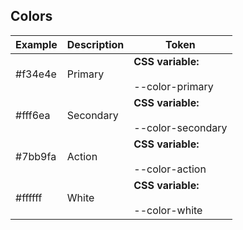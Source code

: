 ## Colors

<style>
    {`
    .color-box {
        width: 400px;
        height: 120px;
        display: flex;
        justify-content: center;
        align-items: center;
        color: #ffffff;
    }
    .primary {
        background-color: #f34e4e;
    }
    .primary-hover {
        background-color: #f67f7f;
    }
    .secondary {
        background-color: #fff6ea;
        color: #000000;
    }
    .action {
        background-color: #7bb9fa;
    }
    .white {
        background-color: #ffffff;
        color: #000000;
    }
`}
</style>

<table>
    <thead>
        <th>Example</th>
        <th>Description</th>
        <th>Token</th>
    </thead>
    <tbody>
        <tr>
            <td>
                <div class="color-box primary">
                    <span>#f34e4e</span>
                </div>
            </td>
            <td>Primary</td>
            <td>
                <b>CSS variable: </b>
                <br></br>
                <span>--color-primary</span>
            </td>
        </tr>
        <tr>
            <td>
                <div class="color-box secondary">
                    <span>#fff6ea</span>
                </div>
            </td>
            <td>Secondary</td>
            <td>
                <b>CSS variable: </b>
                <br></br>
                <span>--color-secondary</span>
            </td>
        </tr>
        <tr>
            <td>
                <div class="color-box action">
                    <span>#7bb9fa</span>
                </div>
            </td>
            <td>Action</td>
            <td>
                <b>CSS variable: </b>
                <br></br>
                <span>--color-action</span>
            </td>
        </tr>
        <tr>
            <td>
                <div class="color-box white">
                    <span>#ffffff</span>
                </div>
            </td>
            <td>White</td>
            <td>
                <b>CSS variable: </b>
                <br></br>
                <span>--color-white</span>
            </td>
        </tr>
    </tbody>
</table>
